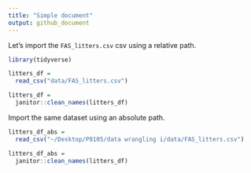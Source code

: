 ```yaml
---
title: "Simple document"
output: github_document
---
```


Let's import the `FAS_litters.csv` csv using a relative path.

```r
library(tidyverse)
```


```r
litters_df =
  read_csv("data/FAS_litters.csv")

litters_df =
  janitor::clean_names(litters_df)
```

Import the same dataset using an absolute path.

```r
litters_df_abs =
  read_csv("~/Desktop/P8105/data wrangling i/data/FAS_litters.csv")

litters_df_abs =
  janitor::clean_names(litters_df)
```


